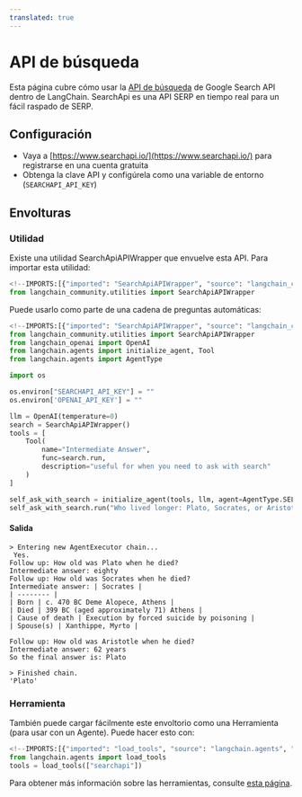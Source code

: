 ```yaml
---
translated: true
---
```


# API de búsqueda

Esta página cubre cómo usar la [API de búsqueda](https://www.searchapi.io/) de Google Search API dentro de LangChain. SearchApi es una API SERP en tiempo real para un fácil raspado de SERP.

## Configuración

- Vaya a [https://www.searchapi.io/](https://www.searchapi.io/) para registrarse en una cuenta gratuita
- Obtenga la clave API y configúrela como una variable de entorno (`SEARCHAPI_API_KEY`)

## Envolturas

### Utilidad

Existe una utilidad SearchApiAPIWrapper que envuelve esta API. Para importar esta utilidad:

```python
<!--IMPORTS:[{"imported": "SearchApiAPIWrapper", "source": "langchain_community.utilities", "docs": "https://api.python.langchain.com/en/latest/utilities/langchain_community.utilities.searchapi.SearchApiAPIWrapper.html", "title": "SearchApi"}]-->
from langchain_community.utilities import SearchApiAPIWrapper
```

Puede usarlo como parte de una cadena de preguntas automáticas:

```python
<!--IMPORTS:[{"imported": "SearchApiAPIWrapper", "source": "langchain_community.utilities", "docs": "https://api.python.langchain.com/en/latest/utilities/langchain_community.utilities.searchapi.SearchApiAPIWrapper.html", "title": "SearchApi"}, {"imported": "OpenAI", "source": "langchain_openai", "docs": "https://api.python.langchain.com/en/latest/llms/langchain_openai.llms.base.OpenAI.html", "title": "SearchApi"}, {"imported": "initialize_agent", "source": "langchain.agents", "docs": "https://api.python.langchain.com/en/latest/agents/langchain.agents.initialize.initialize_agent.html", "title": "SearchApi"}, {"imported": "Tool", "source": "langchain.agents", "docs": "https://api.python.langchain.com/en/latest/tools/langchain_core.tools.Tool.html", "title": "SearchApi"}, {"imported": "AgentType", "source": "langchain.agents", "docs": "https://api.python.langchain.com/en/latest/agents/langchain.agents.agent_types.AgentType.html", "title": "SearchApi"}]-->
from langchain_community.utilities import SearchApiAPIWrapper
from langchain_openai import OpenAI
from langchain.agents import initialize_agent, Tool
from langchain.agents import AgentType

import os

os.environ["SEARCHAPI_API_KEY"] = ""
os.environ['OPENAI_API_KEY'] = ""

llm = OpenAI(temperature=0)
search = SearchApiAPIWrapper()
tools = [
    Tool(
        name="Intermediate Answer",
        func=search.run,
        description="useful for when you need to ask with search"
    )
]

self_ask_with_search = initialize_agent(tools, llm, agent=AgentType.SELF_ASK_WITH_SEARCH, verbose=True)
self_ask_with_search.run("Who lived longer: Plato, Socrates, or Aristotle?")
```

#### Salida

```output
> Entering new AgentExecutor chain...
 Yes.
Follow up: How old was Plato when he died?
Intermediate answer: eighty
Follow up: How old was Socrates when he died?
Intermediate answer: | Socrates |
| -------- |
| Born | c. 470 BC Deme Alopece, Athens |
| Died | 399 BC (aged approximately 71) Athens |
| Cause of death | Execution by forced suicide by poisoning |
| Spouse(s) | Xanthippe, Myrto |

Follow up: How old was Aristotle when he died?
Intermediate answer: 62 years
So the final answer is: Plato

> Finished chain.
'Plato'
```

### Herramienta

También puede cargar fácilmente este envoltorio como una Herramienta (para usar con un Agente).
Puede hacer esto con:

```python
<!--IMPORTS:[{"imported": "load_tools", "source": "langchain.agents", "docs": "https://api.python.langchain.com/en/latest/agent_toolkits/langchain_community.agent_toolkits.load_tools.load_tools.html", "title": "SearchApi"}]-->
from langchain.agents import load_tools
tools = load_tools(["searchapi"])
```

Para obtener más información sobre las herramientas, consulte [esta página](/docs/modules/tools/).
